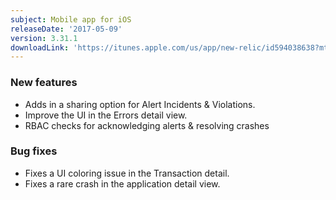 ```yaml
---
subject: Mobile app for iOS
releaseDate: '2017-05-09'
version: 3.31.1
downloadLink: 'https://itunes.apple.com/us/app/new-relic/id594038638?mt=8'
---
```


### New features

* Adds in a sharing option for Alert Incidents & Violations.
* Improve the UI in the Errors detail view.
* RBAC checks for acknowledging alerts & resolving crashes

### Bug fixes

* Fixes a UI coloring issue in the Transaction detail.
* Fixes a rare crash in the application detail view.

